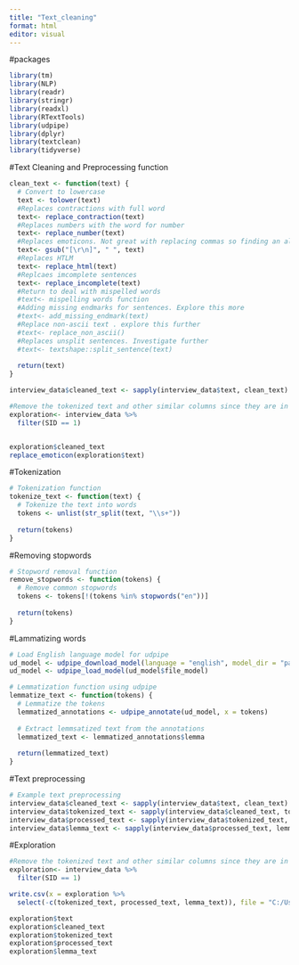 ```yaml
---
title: "Text_cleaning"
format: html
editor: visual
---
```


#packages
```r
library(tm)
library(NLP)
library(readr)
library(stringr)
library(readxl)
library(RTextTools)
library(udpipe)
library(dplyr)
library(textclean)
library(tidyverse)
```


#Text Cleaning and Preprocessing function
```r
clean_text <- function(text) {
  # Convert to lowercase
  text <- tolower(text)
  #Replaces contractions with full word
  text<- replace_contraction(text)
  #Replaces numbers with the word for number 
  text<- replace_number(text)
  #Replaces emoticons. Not great with replacing commas so finding an alternative outside the 'cleantext' package.
  text<- gsub("[\r\n]", " ", text)
  #Replaces HTLM 
  text<- replace_html(text)
  #Replcaes imcomplete sentences
  text<- replace_incomplete(text)
  #Return to deal with mispelled words 
  #text<- mispelling words function
  #Adding missing endmarks for sentences. Explore this more 
  #text<- add_missing_endmark(text)
  #Replace non-ascii text . explore this further
  #text<- replace_non_ascii()
  #Replaces unsplit sentences. Investigate further
  #text<- textshape::split_sentence(text)
  
  return(text)
}

interview_data$cleaned_text <- sapply(interview_data$text, clean_text)

#Remove the tokenized text and other similar columns since they are in list form and write.csv can't handle that
exploration<- interview_data %>%
  filter(SID == 1) 


exploration$cleaned_text
replace_emoticon(exploration$text)

```

#Tokenization 
```r
# Tokenization function
tokenize_text <- function(text) {
  # Tokenize the text into words
  tokens <- unlist(str_split(text, "\\s+"))
  
  return(tokens)
}
```

#Removing stopwords
```r
# Stopword removal function
remove_stopwords <- function(tokens) {
  # Remove common stopwords
  tokens <- tokens[!(tokens %in% stopwords("en"))]
  
  return(tokens)
}
```

#Lammatizing words
```r
# Load English language model for udpipe
ud_model <- udpipe_download_model(language = "english", model_dir = "path/to/udpipe_model")
ud_model <- udpipe_load_model(ud_model$file_model)

# Lemmatization function using udpipe
lemmatize_text <- function(tokens) {
  # Lemmatize the tokens
  lemmatized_annotations <- udpipe_annotate(ud_model, x = tokens)
  
  # Extract lemmsatized text from the annotations
  lemmatized_text <- lemmatized_annotations$lemma
  
  return(lemmatized_text)
}

```

#Text preprocessing
```r
# Example text preprocessing
interview_data$cleaned_text <- sapply(interview_data$text, clean_text)
interview_data$tokenized_text <- sapply(interview_data$cleaned_text, tokenize_text)
interview_data$processed_text <- sapply(interview_data$tokenized_text, remove_stopwords)
interview_data$lemma_text <- sapply(interview_data$processed_text, lemmatize_text)

```

#Exploration
```r
#Remove the tokenized text and other similar columns since they are in list form and write.csv can't handle that
exploration<- interview_data %>%
  filter(SID == 1) 

write.csv(x = exploration %>%
  select(-c(tokenized_text, processed_text, lemma_text)), file = "C:/Users/Matt/Desktop/temp.csv")

exploration$text
exploration$cleaned_text
exploration$tokenized_text
exploration$processed_text
exploration$lemma_text
```
